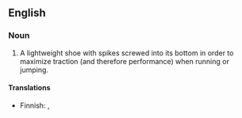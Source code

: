 ==English==

===Noun===
{{en-noun|head= [[track]] [[spike]]}}

# A lightweight shoe with spikes screwed into its bottom in order to maximize traction (and therefore performance) when running or jumping.

====Translations====
{{trans-top|lightweight shoe for running}}
* Finnish: {{t-|fi|piikkikenkä}}, {{t-|fi|piikkari}}
{{trans-mid}}
{{trans-bottom}}